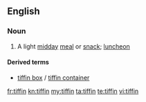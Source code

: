 ==English==
{{wikipedia}}

===Noun===
{{en-noun}}

# {{context|UK|India|lang=en}} A light [[midday]] [[meal]] or [[snack]]; [[luncheon]]

====Derived terms====
* [[tiffin box]] / [[tiffin container]]

[[fr:tiffin]]
[[kn:tiffin]]
[[my:tiffin]]
[[ta:tiffin]]
[[te:tiffin]]
[[vi:tiffin]]